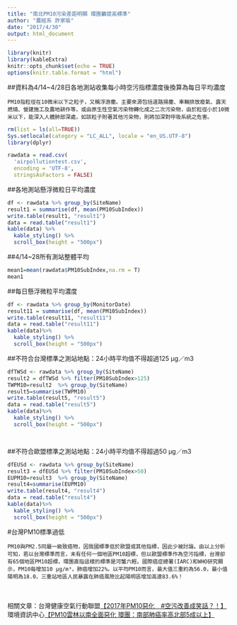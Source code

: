 ```yaml
---
title: "南北PM10污染差距明顯 環團籲提高標準"
author: "農經系 許家瑜"
date: "2017/4/30"
output: html_document
---
```


```r
library(knitr)
library(kableExtra)
knitr::opts_chunk$set(echo = TRUE)
options(knitr.table.format = "html")
```

##資料為4/14~4/28日各地測站收集每小時空污指標濃度後換算為每日平均濃度

    PM10指粒徑在10微米以下之粒子，又稱浮游塵。主要來源包括道路揚塵、車輛排放廢氣、露天燃燒、營建施工及農地耕作等，或由原生性空氣污染物轉化成之二次污染物，由於粒徑小於10微米以下，能深入人體肺部深處，如該粒子附著其他污染物，則將加深對呼吸系統之危害。

```r
rm(list = ls(all=TRUE))
Sys.setlocale(category = "LC_ALL", locale = "en_US.UTF-8")
library(dplyr)

rawdata = read.csv(
  'airpollutiontest.csv',
  encoding = 'UTF-8',
  stringsAsFactors = FALSE)
```
##各地測站懸浮微粒日平均濃度
```r
df <- rawdata %>% group_by(SiteName)
result1 = summarise(df, mean(PM10SubIndex))
write.table(result1, "result1")
data = read.table("result1")
kable(data) %>%
  kable_styling() %>%
  scroll_box(height = "500px")

```

##4/14~28所有測站整體平均
```r

mean1=mean(rawdata$PM10SubIndex,na.rm = T)
mean1
```
##每日懸浮微粒平均濃度
```r

df <- rawdata %>% group_by(MonitorDate)
result11 = summarise(df, mean(PM10SubIndex))
write.table(result11, "result11")
data = read.table("result11")
kable(data)%>%
  kable_styling() %>%
  scroll_box(height = "500px")
```

##不符合台灣標準之測站地點：24小時平均值不得超過125 μg／m3
```r
dfTWSd <- rawdata %>% group_by(SiteName)
result2 = dfTWSd %>% filter(PM10SubIndex>125)
TWPM10=result2  %>% group_by(SiteName)
result5=summarise(TWPM10)
write.table(result5, "result5")
data = read.table("result5")
kable(data)%>%
  kable_styling() %>%
  scroll_box(height = "500px")




```


##不符合歐盟標準之測站地點：24小時平均值不得超過50 μg／m3
```r
dfEUSd <- rawdata %>% group_by(SiteName)
result3 = dfEUSd %>% filter(PM10SubIndex>50)
EUPM10=result3  %>% group_by(SiteName)
result4=summarise(EUPM10)
write.table(result4, "result4")
data = read.table("result4")
kable(data)%>%
  kable_styling() %>%
  scroll_box(height = "500px")

```


#台灣PM10標準過低

    PM10與PM2.5同屬一級致癌物，因我國標準低於歐盟或其他指標，因此少被討論。由以上分析可知，若以台灣標準而言，未有任何一個地區PM10超標，但以歐盟標準作為空污指標，台灣卻有65個地區PM10超標，環團直指這樣的標準是河蟹六輕。國際癌症總署(IARC)和WHO研究顯示，PM10每增加10 µg/m³，肺癌增加22%。以平均PM10而言，最大值三重約為56.0，最小值陽明為18.0，三重站地區人民暴露在肺癌風險比起陽明區增加高達83.6%！
<br><br>
相關文章：台灣健康空氣行動聯盟<a href="https://bit.ly/2WzIsgk">【2017年PM10惡化　#空污改善成笑話？！】</a><br>環境資訊中心<a href="https://bit.ly/2VsGm5w">【PM10雲林以南全面惡化 環團：南部肺癌率高北部5成以上】</a>
<br>
<br>
<br>
<br>
<br><br>
<br>
<br>

```r

```


